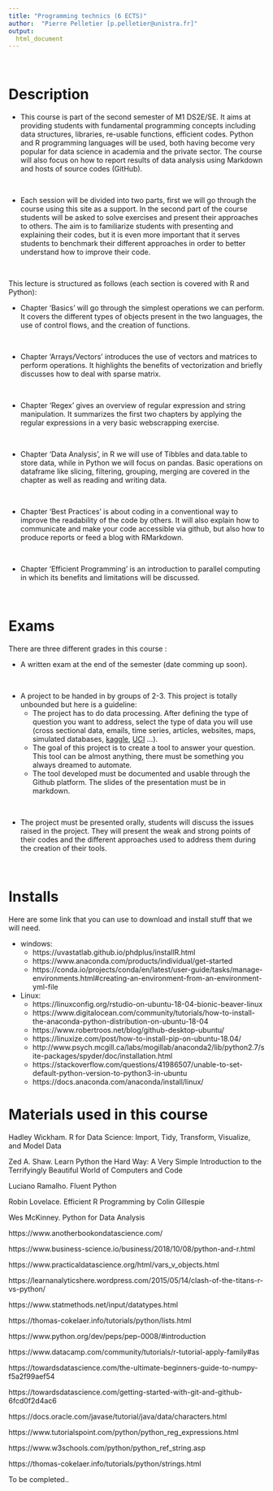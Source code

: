 ```yaml
---
title: "Programming technics (6 ECTS)"
author:  "Pierre Pelletier [p.pelletier@unistra.fr]"
output:
  html_document
---
```


<p>&nbsp;</p>

# Description

- This course is part of the second semester of M1 DS2E/SE. It aims at providing students with fundamental programming concepts including data structures, libraries, re-usable functions, efficient codes.\ Python and R programming languages will be used, both having become very popular for data science in academia and the private sector. The course will also focus on how to report results of data analysis using Markdown and hosts of source codes (GitHub).


<p>&nbsp;</p>

- Each session will be divided into two parts, first we will go through the course using this site as a support. In the second part of the course students will be asked to solve exercises and present their approaches to others. The aim is to familiarize students with presenting and explaining their codes, but it is even more important that it serves students to benchmark their different approaches in order to better understand how to improve their code.

<p>&nbsp;</p>

This lecture is structured as follows (each section is covered with R and Python):

- Chapter 'Basics' will go through the simplest operations we can perform. It covers the different types of objects present in the two languages, the use of control flows, and the creation of functions.
<p>&nbsp;</p>
- Chapter 'Arrays/Vectors' introduces the use of vectors and matrices to perform operations. It highlights the benefits of vectorization and briefly discusses how to deal with sparse matrix.
<p>&nbsp;</p>
- Chapter 'Regex' gives an overview of regular expression and string manipulation. It summarizes the first two chapters by applying the regular expressions in a very basic webscrapping exercise.
<p>&nbsp;</p>
- Chapter 'Data Analysis', in R we will use of Tibbles and data.table to store data, while in Python we will focus on pandas. Basic operations on dataframe like slicing, filtering, grouping, merging are covered in the chapter as well as reading and writing data.
<p>&nbsp;</p>
- Chapter 'Best Practices' is about coding in a conventional way to improve the readability of the code by others. It will also explain how to communicate and make your code accessible via github, but also how to produce reports or feed a blog with RMarkdown.
<p>&nbsp;</p>
- Chapter 'Efficient Programming' is an introduction to parallel computing in which its benefits and limitations will be discussed. 

<p>&nbsp;</p>

# Exams 


There are three different grades in this course :

- A written exam at the end of the semester (date comming up soon).
<p>&nbsp;</p>
- A project to be handed in by groups of 2-3. This project is totally unbounded but here is a guideline: 
    - The project has to do data processing. After defining the type of question you want to address, select the type of data you will use (cross sectional data, emails, time series, articles, websites, maps, simulated databases, <a href="https://www.kaggle.com/datasets">kaggle</a>, <a href="https://archive.ics.uci.edu/ml/index.php">UCI</a> ...).
    - The goal of this project is to create a tool to answer your question. This tool can be almost anything, there must be something you always dreamed to automate.
    - The tool developed must be documented and usable through the Github platform. The slides of the presentation must be in markdown.
<p>&nbsp;</p>
- The project must be presented orally, students will discuss the issues raised in the project. They will present the weak and strong points of their codes and the different approaches used to address them during the creation of their tools.

<p>&nbsp;</p>


# Installs

Here are some link that you can use to download and install stuff that we will need.


- windows:
    - https://uvastatlab.github.io/phdplus/installR.html
    - https://www.anaconda.com/products/individual/get-started
    - https://conda.io/projects/conda/en/latest/user-guide/tasks/manage-environments.html#creating-an-environment-from-an-environment-yml-file
    
- Linux:     
    - https://linuxconfig.org/rstudio-on-ubuntu-18-04-bionic-beaver-linux
    - https://www.digitalocean.com/community/tutorials/how-to-install-the-anaconda-python-distribution-on-ubuntu-18-04
    - https://www.robertroos.net/blog/github-desktop-ubuntu/
    - https://linuxize.com/post/how-to-install-pip-on-ubuntu-18.04/
    - http://www.psych.mcgill.ca/labs/mogillab/anaconda2/lib/python2.7/site-packages/spyder/doc/installation.html
    - https://stackoverflow.com/questions/41986507/unable-to-set-default-python-version-to-python3-in-ubuntu
    - https://docs.anaconda.com/anaconda/install/linux/



# Materials used in this course

Hadley Wickham. R for Data Science: Import, Tidy, Transform, Visualize, and Model Data

Zed A. Shaw. Learn Python the Hard Way: A Very Simple Introduction to the Terrifyingly Beautiful World of Computers and Code

Luciano Ramalho. Fluent Python

Robin Lovelace. Efficient R Programming by Colin Gillespie

Wes McKinney. Python for Data Analysis

https://www.anotherbookondatascience.com/

https://www.business-science.io/business/2018/10/08/python-and-r.html

https://www.practicaldatascience.org/html/vars_v_objects.html

https://learnanalyticshere.wordpress.com/2015/05/14/clash-of-the-titans-r-vs-python/

https://www.statmethods.net/input/datatypes.html

https://thomas-cokelaer.info/tutorials/python/lists.html

https://www.python.org/dev/peps/pep-0008/#introduction

https://www.datacamp.com/community/tutorials/r-tutorial-apply-family#as

https://towardsdatascience.com/the-ultimate-beginners-guide-to-numpy-f5a2f99aef54

https://towardsdatascience.com/getting-started-with-git-and-github-6fcd0f2d4ac6

https://docs.oracle.com/javase/tutorial/java/data/characters.html

https://www.tutorialspoint.com/python/python_reg_expressions.html

https://www.w3schools.com/python/python_ref_string.asp

https://thomas-cokelaer.info/tutorials/python/strings.html

To be completed..

<!---
update

sudo apt-key adv --keyserver keyserver.ubuntu.com --recv-keys E298A3A825C0D65DFD57CBB651716619E084DAB9
sudo echo "deb http://cran.wustl.edu/bin/linux/ubuntu/xenial/" | sudo tee -a /etc/apt/sources.list
sudo apt update
sudo apt upgrade r-base r-base-dev
sudo apt update
sudo apt upgrade
-->

